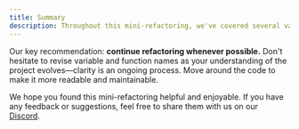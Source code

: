 ```yaml
---
title: Summary
description: Throughout this mini-refactoring, we've covered several valuable lessons about improving code quality and maintainability.
---
```


<VideoEmbed
  id="reN48y75MAI"
  title="Learn React, Mock Service Worker, and React Query | Refactor a Profile Page | Frontend Hire"
  startAt={2611}
/>

Our key recommendation: **continue refactoring whenever possible.** Don't hesitate to revise variable and function names as your understanding of the project evolves—clarity is an ongoing process. Move around the code to make it more readable and maintainable.

We hope you found this mini-refactoring helpful and enjoyable. If you have any feedback or suggestions, feel free to share them with us on our [Discord](https://discord.gg/DWAVqksVtx).
